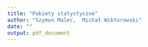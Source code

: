 ```yaml
---
title: "Pakiety statystyczne"
author: "Szymon Malec,  Michał Wiktorowski"
date: ""
output: pdf_document
---
```


